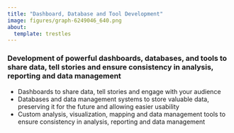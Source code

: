 ```yaml
---
title: "Dashboard, Database and Tool Development"
image: figures/graph-6249046_640.png
about: 
  template: trestles
---
```


::: {.column-page}

### Development of powerful dashboards, databases, and tools to share data, tell stories and ensure consistency in analysis, reporting and data management

-   Dashboards to share data, tell stories and engage with your audience
-   Databases and data management systems to store valuable data, preserving it for the future and allowing easier usability
-   Custom analysis, visualization, mapping and data management tools to ensure consistency in analysis, reporting and data management

:::
